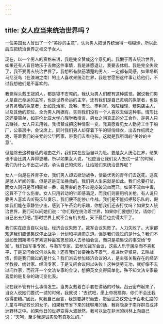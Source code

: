 ```yaml
---
---
---
```

title: 女人应当来统治世界吗？
---




一位美国女人曾出了一个“美妙的主意”，认为男人把世界统治得一塌糊涂，所以此后应把统治世界之权交予女人。

现在，以一个男人的资格来讲，我是完全赞成这个意见的。我懒于再去统治世界，如果还有人盲目地乐于去做这件事情，我是甚愿退让，我要去休假。我是完全失败了，我不要再去统治世界了。我想所有脑筋清楚的男人，一定都有同感。如果塔斯马尼亚岛（在澳洲之南）的土人喜欢来统治世界，我是甘愿把这件事让给他们，不过我想他们是不喜欢的。

我觉得头戴王冠的人，都是寝不安席的。我认为男人们都有这种感觉。据说我们男人是自己命运的主宰，也是世界命运的主宰，还有我们是自己灵魂的执掌者，也是世界灵魂的执掌者，比如政治家、政客、市长、审判官、戏院经理、糖果店主人，以及其他的职位，全为男人所据有。实则我们没有一个人喜欢去做这种事。情形比这还要简单，如哥伦比亚大学心理学教授言，男女之间真正的分工合作，是男人只去赚钱，女人只去用钱。我很赞成把这种情形一变。我真愿看见女人勤劳工作于船厂，公事房中，会议席上，同时我们男人却穿着下午的轻俏绿衣，出去作纸牌之戏，等着我们的亲爱的公毕回家，带我们去看电影。这就是我所谓的“美妙的主意”。

但是除去这种自私的理由之外，我们实在应当自以为耻。要是女人统治世界，结果也不会比男人弄得更糟。所以如果女人说，“也应当让我们女人去试一试”的时候，我们为什么不出之以诚，承认自己的失败，让给她们来统治世界呢？

女人一向是在养育子女，我们男人却去掀动战争，使最优秀的青年们去送死。这真是骇人听闻的事。但是这是无法挽救的。我们男人生来就是如此。我们总要打仗，而女人则只是互相撕扯一番，最厉害的也不过是皮破流血而已。如果不流血中毒，这算不了什么伤害。女人只用转动的针即感满足，而我们则要用机关枪。有人说只要男人喜欢去听鼓乐队奏乐，我们便不能停止作战。我们是不能抵拒鼓乐队的，假如我们能在家静坐少出，感到下午茶会的乐趣，你想我们还去打仗吗？如果女人统治世界，我们可以问她们说：“你们现在统治着世界，如果你们要想打仗，请你们自己出去打吧。”那时世界上就不会有机关枪，天下最后也变得太平了。

我们实在应当自以为耻。经济会议失败了。裁军会议失败了。人力失败了。大家都知道我们应该集议停止战争，计划和平通商之道。但是我们做过的是什么？我们不派如爱因斯坦与罗素这种最富思想的人去参加会议，而只是把集议的事交给“专家”。我们派军事专家，与海军专家，去参加裁军会议，这些人乐于屠杀而不喜和平，于是又问会议何以失败！还有我们曾要挽救不景气，推进世界贸易，去除战债，但是我们做过的是什么？我们派去参加经济会议的人，是主张关税存在的经济学教授、统计家、经济专家，于是又问会议何以失败！这种徒劳无功，就好像不去过问作家，而召开一个文法专家的会议，想把英文变得简单化，殊不知文法专家最喜爱的是复杂的动词变化表。

现在我不管有什么事情发生。当男女戴着白手套在讲话的时候，战云密布起来了。当女人说她们要试一试的时候，我就说：“去试吧，愿上帝祝福你，你们不会比我做得更糟。”因此，就我自己而言，我是要辞职而去，把治世之权交让予百老汇路的儿童与年纪较长的女子。如果我节省下来的钱够用的话，我将隐身于南洋群岛或非洲野林之中。如果他日的世界变得大波掀然，我可以坐在非洲的树林上向自己说：“天呵，至少我是诚实没有自欺过的。”